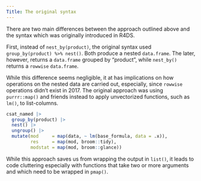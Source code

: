 ```yaml
---
Title: The original syntax
---
```


There are two main differences between the approach outlined above and the syntax which was originally introduced in R4DS.

First, instead of `nest_by(product)`, the original syntax used `group_by(product) %>% nest()`. Both produce a nested `data.frame`. The later, however, returns a `data.frame` grouped by "product", while `nest_by()` returns a `rowwise` `data.frame`.

While this difference seems negligible, it at has implications on how operations on the nested data are carried out, especially, since `rowwise` operations didn't exist in 2017. The original approach was using `purrr::map()` and friends instead to apply unvectorized functions, such as `lm()`, to list-columns. 

```r
csat_named |>
  group_by(product) |>
  nest() |>
  ungroup() |>
  mutate(mod     = map(data, ~ lm(base_formula, data = .x)),
         res     = map(mod, broom::tidy),
         modstat = map(mod, broom::glance))
```

While this approach saves us from wrapping the output in `list()`, it leads to code cluttering  especially with functions that take two or more arguments and which need to be wrapped in `pmap()`.
